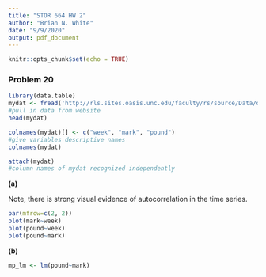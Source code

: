 ```yaml
---
title: "STOR 664 HW 2"
author: "Brian N. White"
date: "9/9/2020"
output: pdf_document
---
```


```r
knitr::opts_chunk$set(echo = TRUE)
```

### Problem 20

```r
library(data.table)
mydat <- fread('http://rls.sites.oasis.unc.edu/faculty/rs/source/Data/dmark.dat')
#pull in data from website
head(mydat)

colnames(mydat)[] <- c("week", "mark", "pound")
#give variables descriptive names
colnames(mydat)

attach(mydat)
#column names of mydat recognized independently
```

$\textbf{(a)}$

Note, there is strong visual evidence of autocorrelation in the time series.
```r
par(mfrow=c(2, 2))
plot(mark~week)
plot(pound~week)
plot(pound~mark)
```
$\textbf{(b)}$
```r
mp_lm <- lm(pound~mark)
```

